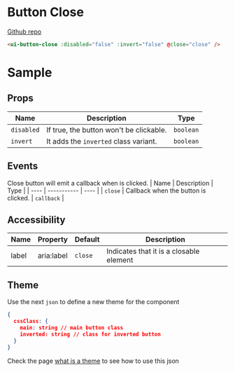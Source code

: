 
# Button Close

[Github repo](https://github.com/unicoderns/ui/tree/master/packages/button-close)

```html
<ui-button-close :disabled="false" :invert="false" @close="close" />
```

# Sample
<Canvas>
  <Story id="ui-closebutton--default"/>
</Canvas>


## Props

| Name | Description | Type |
| ---- | ----------- | ---- |
| `disabled` | If true, the button won't be clickable. | `boolean` |
| `invert` | It adds the `inverted` class variant. | `boolean` |

## Events
Close button will emit a callback when is clicked.
| Name | Description | Type |
| ---- | ----------- | ---- |
| `close` | Callback when the button is clicked. | `callback` |

## Accessibility
| Name | Property | Default | Description |
| ---- | -------- | ----- | ----------- |
| label | aria:label | `close` | Indicates that it is a closable element |

## Theme
Use the next `json` to define a new theme for the component

```json
{
  cssClass: {
    main: string // main button class
    inverted: string // class for inverted button
  }
}
```

Check the page [what is a theme](/docs/docs-theming--page#what-is-a-theme) to see how to use this json
